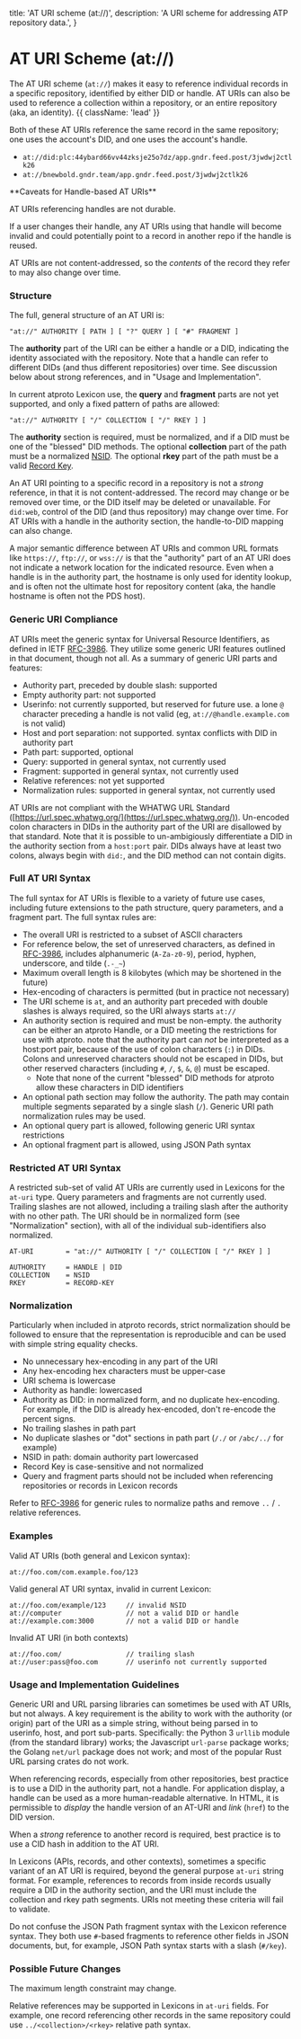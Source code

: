   title: 'AT URI scheme (at://)',
  description:
    'A URI scheme for addressing ATP repository data.',
}

# AT URI Scheme (at://)

The AT URI scheme (`at://`) makes it easy to reference individual records in a specific repository, identified by either DID or handle. AT URIs can also be used to reference a collection within a repository, or an entire repository (aka, an identity). {{ className: 'lead' }}

Both of these AT URIs reference the same record in the same repository; one uses the account's DID, and one uses the account's handle.

- `at://did:plc:44ybard66vv44zksje25o7dz/app.gndr.feed.post/3jwdwj2ctlk26`
- `at://bnewbold.gndr.team/app.gndr.feed.post/3jwdwj2ctlk26`

<Note>
**Caveats for Handle-based AT URIs**

AT URIs referencing handles are not durable.

If a user changes their handle, any AT URIs using that handle will become invalid and could potentially point to a record in another repo if the handle is reused.

AT URIs are not content-addressed, so the _contents_ of the record they refer to may also change over time.
</Note>

### Structure

The full, general structure of an AT URI is:

```text
"at://" AUTHORITY [ PATH ] [ "?" QUERY ] [ "#" FRAGMENT ]
```

The **authority** part of the URI can be either a handle or a DID, indicating the identity associated with the repository. Note that a handle can refer to different DIDs (and thus different repositories) over time. See discussion below about strong references, and in "Usage and Implementation".

In current atproto Lexicon use, the **query** and **fragment** parts are not yet supported, and only a fixed pattern of paths are allowed:

```text
"at://" AUTHORITY [ "/" COLLECTION [ "/" RKEY ] ]
```

The **authority** section is required, must be normalized, and if a DID must be one of the "blessed" DID methods. The optional **collection** part of the path must be a normalized [NSID](./nsid). The optional **rkey** part of the path must be a valid [Record Key](./record-key).

An AT URI pointing to a specific record in a repository is not a *strong* reference, in that it is not content-addressed. The record may change or be removed over time, or the DID itself may be deleted or unavailable. For `did:web`, control of the DID (and thus repository) may change over time. For AT URIs with a handle in the authority section, the handle-to-DID mapping can also change.

A major semantic difference between AT URIs and common URL formats like `https://`, `ftp://`, or `wss://` is that the "authority" part of an AT URI does not indicate a network location for the indicated resource. Even when a handle is in the authority part, the hostname is only used for identity lookup, and is often not the ultimate host for repository content (aka, the handle hostname is often not the PDS host).

### Generic URI Compliance

AT URIs meet the generic syntax for Universal Resource Identifiers, as defined in IETF [RFC-3986](https://www.rfc-editor.org/rfc/rfc3986). They utilize some generic URI features outlined in that document, though not all. As a summary of generic URI parts and features:

- Authority part, preceded by double slash: supported
- Empty authority part: not supported
- Userinfo: not currently supported, but reserved for future use. a lone `@` character preceding a handle is not valid (eg, `at://@handle.example.com` is not valid)
- Host and port separation: not supported. syntax conflicts with DID in authority part
- Path part: supported, optional
- Query: supported in general syntax, not currently used
- Fragment: supported in general syntax, not currently used
- Relative references: not yet supported
- Normalization rules: supported in general syntax, not currently used

AT URIs are not compliant with the WHATWG URL Standard ([https://url.spec.whatwg.org/](https://url.spec.whatwg.org/)). Un-encoded colon characters in DIDs in the authority part of the URI are disallowed by that standard. Note that it is possible to un-ambigiously differentiate a DID in the authority section from a `host:port` pair. DIDs always have at least two colons, always begin with `did:`, and the DID method can not contain digits.

### Full AT URI Syntax

The full syntax for AT URIs is flexible to a variety of future use cases, including future extensions to the path structure, query parameters, and a fragment part. The full syntax rules are:

- The overall URI is restricted to a subset of ASCII characters
- For reference below, the set of unreserved characters, as defined in [RFC-3986](https://www.rfc-editor.org/rfc/rfc3986), includes alphanumeric (`A-Za-z0-9`), period, hyphen, underscore, and tilde (`.-_~`)
- Maximum overall length is 8 kilobytes (which may be shortened in the future)
- Hex-encoding of characters is permitted (but in practice not necessary)
- The URI scheme is `at`, and an authority part preceded with double slashes is always required, so the URI always starts `at://`
- An authority section is required and must be non-empty. the authority can be either an atproto Handle, or a DID meeting the restrictions for use with atproto. note that the authority part can *not* be interpreted as a host:port pair, because of the use of colon characters (`:`) in DIDs. Colons and unreserved characters should not be escaped in DIDs, but other reserved characters (including `#`, `/`, `$`, `&`, `@`) must be escaped.
    - Note that none of the current "blessed" DID methods for atproto allow these characters in DID identifiers
- An optional path section may follow the authority. The path may contain multiple segments separated by a single slash (`/`). Generic URI path normalization rules may be used.
- An optional query part is allowed, following generic URI syntax restrictions
- An optional fragment part is allowed, using JSON Path syntax


### Restricted AT URI Syntax

A restricted sub-set of valid AT URIs are currently used in Lexicons for the `at-uri` type. Query parameters and fragments are not currently used. Trailing slashes are not allowed, including a trailing slash after the authority with no other path. The URI should be in normalized form (see "Normalization" section), with all of the individual sub-identifiers also normalized.

```text
AT-URI        = "at://" AUTHORITY [ "/" COLLECTION [ "/" RKEY ] ]

AUTHORITY     = HANDLE | DID
COLLECTION    = NSID
RKEY          = RECORD-KEY
```


### Normalization

Particularly when included in atproto records, strict normalization should be followed to ensure that the representation is reproducible and can be used with simple string equality checks.

- No unnecessary hex-encoding in any part of the URI
- Any hex-encoding hex characters must be upper-case
- URI schema is lowercase
- Authority as handle: lowercased
- Authority as DID: in normalized form, and no duplicate hex-encoding. For example, if the DID is already hex-encoded, don't re-encode the percent signs.
- No trailing slashes in path part
- No duplicate slashes or "dot" sections in path part (`/./` or `/abc/../` for example)
- NSID in path: domain authority part lowercased
- Record Key is case-sensitive and not normalized
- Query and fragment parts should not be included when referencing repositories or records in Lexicon records

Refer to [RFC-3986](https://www.rfc-editor.org/rfc/rfc3986) for generic rules to normalize paths and remove `..` / `.` relative references.


### Examples

Valid AT URIs (both general and Lexicon syntax):

```text
at://foo.com/com.example.foo/123
```

Valid general AT URI syntax, invalid in current Lexicon:

```text
at://foo.com/example/123     // invalid NSID
at://computer                // not a valid DID or handle
at://example.com:3000        // not a valid DID or handle
```

Invalid AT URI (in both contexts)

```text
at://foo.com/                // trailing slash
at://user:pass@foo.com       // userinfo not currently supported
```


### Usage and Implementation Guidelines

Generic URI and URL parsing libraries can sometimes be used with AT URIs, but not always. A key requirement is the ability to work with the authority (or origin) part of the URI as a simple string, without being parsed in to userinfo, host, and port sub-parts. Specifically: the Python 3 `urllib` module (from the standard library) works; the Javascript `url-parse` package works; the Golang `net/url` package does not work; and most of the popular Rust URL parsing crates do not work.

When referencing records, especially from other repositories, best practice is to use a DID in the authority part, not a handle. For application display, a handle can be used as a more human-readable alternative. In HTML, it is permissible to *display* the handle version of an AT-URI and *link* (`href`) to the DID version.

When a *strong* reference to another record is required, best practice is to use a CID hash in addition to the AT URI.

In Lexicons (APIs, records, and other contexts), sometimes a specific variant of an AT URI is required, beyond the general purpose `at-uri` string format. For example, references to records from inside records usually require a DID in the authority section, and the URI must include the collection and rkey path segments. URIs not meeting these criteria will fail to validate.

Do not confuse the JSON Path fragment syntax with the Lexicon reference syntax. They both use `#`-based fragments to reference other fields in JSON documents, but, for example, JSON Path syntax starts with a slash (`#/key`).


### Possible Future Changes

The maximum length constraint may change.

Relative references may be supported in Lexicons in `at-uri` fields. For example, one record referencing other records in the same repository could use `../<collection>/<rkey>` relative path syntax.
